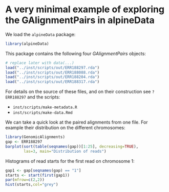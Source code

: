 <!--
%\VignetteEngine{knitr}
%\VignetteIndexEntry{tximport}
-->

# A very minimal example of exploring the GAlignmentPairs in alpineData

We load the `alpineData` package:

```r
library(alpineData)
```

This package contains the following four *GAlignmentPairs* objects:

```r
# replace later with data(...)
load("../inst/scripts/out/ERR188297.rda")
load("../inst/scripts/out/ERR188088.rda")
load("../inst/scripts/out/ERR188204.rda")
load("../inst/scripts/out/ERR188317.rda")
```

For details on the source of these files, and on their construction
see `?ERR188297` and the scripts:

* `inst/scripts/make-metadata.R`
* `inst/scripts/make-data.Rmd`

We can take a quick look at the paired alignments from one file.
For example their distribution on the different chromosomes:

```r
library(GenomicAlignments)
gap <- ERR188297
barplot(sort(table(seqnames(gap))[1:25], decreasing=TRUE),
        las=3, main="Distribution of reads")
```

Histograms of read starts for the first read on chromosome 1: 

```r
gap1 <- gap[seqnames(gap) == "1"]
starts <- start(first(gap1))
par(mfrow=c(2,2))
hist(starts,col="grey")
```

